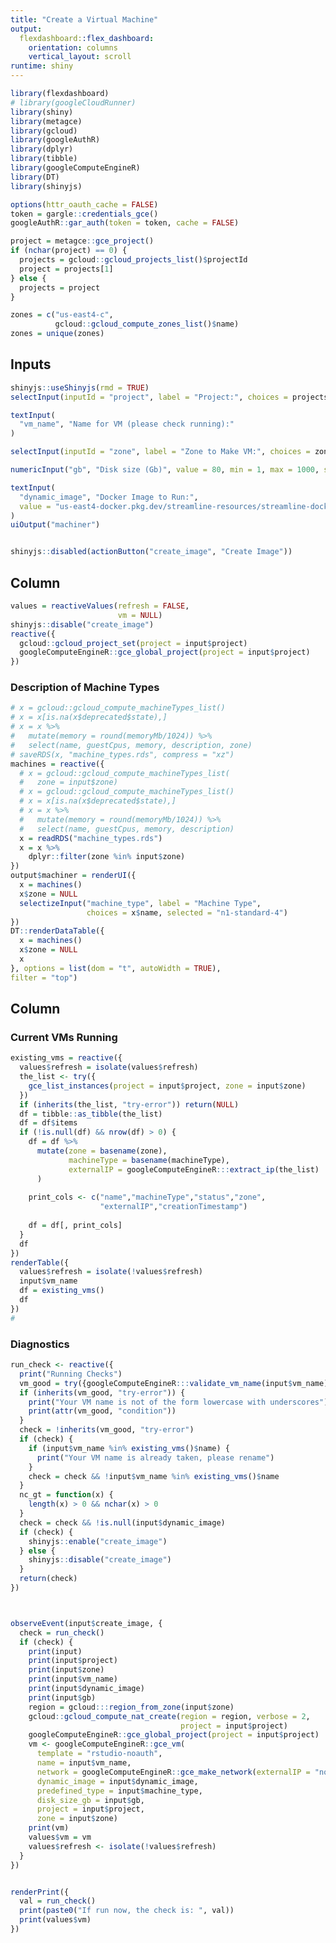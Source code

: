 ```yaml
---
title: "Create a Virtual Machine"
output: 
  flexdashboard::flex_dashboard:
    orientation: columns
    vertical_layout: scroll
runtime: shiny
---
```


```r
library(flexdashboard)
# library(googleCloudRunner)
library(shiny)
library(metagce)
library(gcloud)
library(googleAuthR)
library(dplyr)
library(tibble)
library(googleComputeEngineR)
library(DT)
library(shinyjs)
```

```r
options(httr_oauth_cache = FALSE)
token = gargle::credentials_gce()
googleAuthR::gar_auth(token = token, cache = FALSE)
```

```r
project = metagce::gce_project()
if (nchar(project) == 0) {
  projects = gcloud::gcloud_projects_list()$projectId
  project = projects[1]
} else {
  projects = project
}
```


```r
zones = c("us-east4-c", 
          gcloud::gcloud_compute_zones_list()$name)
zones = unique(zones)
```


Inputs {.sidebar}
-------------------------------------


```r
shinyjs::useShinyjs(rmd = TRUE)
selectInput(inputId = "project", label = "Project:", choices = projects, selected = projects[1])

textInput(
  "vm_name", "Name for VM (please check running):"
)

selectInput(inputId = "zone", label = "Zone to Make VM:", choices = zones, selected = zones[1])

numericInput("gb", "Disk size (Gb)", value = 80, min = 1, max = 1000, step = 1L)

textInput(
  "dynamic_image", "Docker Image to Run:", 
  value = "us-east4-docker.pkg.dev/streamline-resources/streamline-docker-repo/streamliner"
)
uiOutput("machiner")


shinyjs::disabled(actionButton("create_image", "Create Image"))
```

Column {data-width=600}
-------------------------------------

```r
values = reactiveValues(refresh = FALSE,
                        vm = NULL)
shinyjs::disable("create_image")
reactive({
  gcloud::gcloud_project_set(project = input$project)
  googleComputeEngineR::gce_global_project(project = input$project)
})
```

### Description of Machine Types

```r
# x = gcloud::gcloud_compute_machineTypes_list()
# x = x[is.na(x$deprecated$state),]
# x = x %>%
#   mutate(memory = round(memoryMb/1024)) %>%
#   select(name, guestCpus, memory, description, zone)
# saveRDS(x, "machine_types.rds", compress = "xz")
machines = reactive({
  # x = gcloud::gcloud_compute_machineTypes_list(
  #   zone = input$zone)
  # x = gcloud::gcloud_compute_machineTypes_list()
  # x = x[is.na(x$deprecated$state),]
  # x = x %>% 
  #   mutate(memory = round(memoryMb/1024)) %>% 
  #   select(name, guestCpus, memory, description)
  x = readRDS("machine_types.rds")
  x = x %>% 
    dplyr::filter(zone %in% input$zone)
})
output$machiner = renderUI({
  x = machines()
  x$zone = NULL
  selectizeInput("machine_type", label = "Machine Type", 
                 choices = x$name, selected = "n1-standard-4")
})
DT::renderDataTable({
  x = machines()
  x$zone = NULL
  x
}, options = list(dom = "t", autoWidth = TRUE), 
filter = "top")
```

Column {data-width=400}
-------------------------------------
### Current VMs Running

```r
existing_vms = reactive({
  values$refresh = isolate(values$refresh)
  the_list <- try({
    gce_list_instances(project = input$project, zone = input$zone)
  })
  if (inherits(the_list, "try-error")) return(NULL)
  df = tibble::as_tibble(the_list)
  df = df$items
  if (!is.null(df) && nrow(df) > 0) {
    df = df %>% 
      mutate(zone = basename(zone),
             machineType = basename(machineType),
             externalIP = googleComputeEngineR:::extract_ip(the_list)
      )
    
    print_cols <- c("name","machineType","status","zone",
                    "externalIP","creationTimestamp")
    
    df = df[, print_cols]
  }
  df
})
renderTable({
  values$refresh = isolate(!values$refresh)
  input$vm_name
  df = existing_vms()
  df
})
# 

```

### Diagnostics

```r
run_check <- reactive({
  print("Running Checks")
  vm_good = try({googleComputeEngineR:::validate_vm_name(input$vm_name)})
  if (inherits(vm_good, "try-error")) {
    print("Your VM name is not of the form lowercase with underscores")
    print(attr(vm_good, "condition"))
  } 
  check = !inherits(vm_good, "try-error")
  if (check) {
    if (input$vm_name %in% existing_vms()$name) {
      print("Your VM name is already taken, please rename")
    }
    check = check && !input$vm_name %in% existing_vms()$name
  } 
  nc_gt = function(x) {
    length(x) > 0 && nchar(x) > 0
  }
  check = check && !is.null(input$dynamic_image)
  if (check) {
    shinyjs::enable("create_image")
  } else {
    shinyjs::disable("create_image")
  }
  return(check)
})



observeEvent(input$create_image, {
  check = run_check()
  if (check) {
    print(input)
    print(input$project)
    print(input$zone)
    print(input$vm_name)
    print(input$dynamic_image)
    print(input$gb)
    region = gcloud:::region_from_zone(input$zone)
    gcloud::gcloud_compute_nat_create(region = region, verbose = 2,
                                      project = input$project)
    googleComputeEngineR::gce_global_project(project = input$project)
    vm <- googleComputeEngineR::gce_vm(
      template = "rstudio-noauth",
      name = input$vm_name,
      network = googleComputeEngineR::gce_make_network(externalIP = "none"),
      dynamic_image = input$dynamic_image,
      predefined_type = input$machine_type,
      disk_size_gb = input$gb,
      project = input$project,
      zone = input$zone)
    print(vm)
    values$vm = vm
    values$refresh <- isolate(!values$refresh)
  }
})


renderPrint({
  val = run_check()
  print(paste0("If run now, the check is: ", val))
  print(values$vm)
})
```

